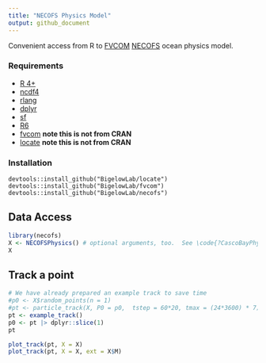 ```yaml
---
title: "NECOFS Physics Model"
output: github_document
---
```


Convenient access from R to [FVCOM](http://fvcom.smast.umassd.edu/fvcom/)
[NECOFS](http://fvcom.smast.umassd.edu/necofs/) ocean physics model.

### Requirements

 + [R 4+](https://www.r-project.org/)
 + [ncdf4](https://cran.r-project.org/package=ncfd4)
 + [rlang](https://cran.r-project.org/package=rlang)
 + [dplyr](https://cran.r-project.org/package=dplyr)
 + [sf](https://cran.r-project.org/package=sf)
 + [R6](https://cran.r-project.org/package=R6)
 + [fvcom](https://github.com/BigelowLab/fvcom) **note this is not from CRAN**
 + [locate](https://github.com/BigelowLab/locate) **note this is not from CRAN**

### Installation

```
devtools::install_github("BigelowLab/locate")
devtools::install_github("BigelowLab/fvcom")
devtools::install_github("BigelowLab/necofs")
```

## Data Access

```r
library(necofs)
X <- NECOFSPhysics() # optional arguments, too.  See \code{?CascoBayPhysics}
X
```

## Track a point
```r
# We have already prepared an example track to save time
#p0 <- X$random_points(n = 1)
#pt <- particle_track(X, P0 = p0,  tstep = 60*20, tmax = (24*3600) * 7) 
pt <- example_track()
p0 <- pt |> dplyr::slice(1)
pt
```

```r
plot_track(pt, X = X)
plot_track(pt, X = X, ext = X$M)
```